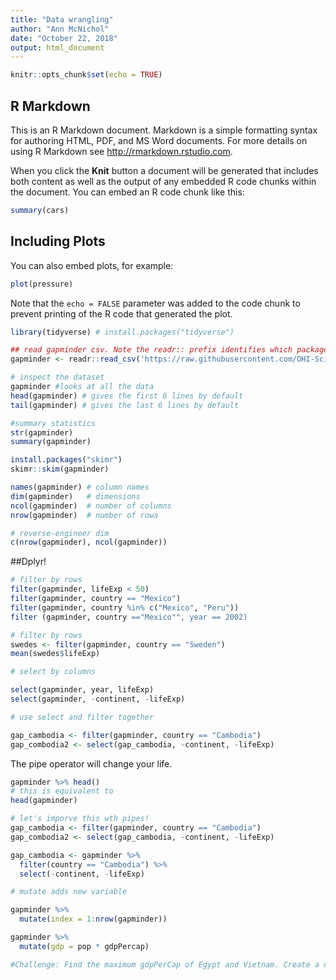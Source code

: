 ```yaml
---
title: "Data wrangling"
author: "Ann McNichol"
date: "October 22, 2018"
output: html_document
---
```


```r
knitr::opts_chunk$set(echo = TRUE)
```

## R Markdown

This is an R Markdown document. Markdown is a simple formatting syntax for authoring HTML, PDF, and MS Word documents. For more details on using R Markdown see <http://rmarkdown.rstudio.com>.

When you click the **Knit** button a document will be generated that includes both content as well as the output of any embedded R code chunks within the document. You can embed an R code chunk like this:

```r
summary(cars)
```

## Including Plots

You can also embed plots, for example:

```r
plot(pressure)
```

Note that the `echo = FALSE` parameter was added to the code chunk to prevent printing of the R code that generated the plot.

```r
library(tidyverse) # install.packages("tidyverse")
```
```r
## read gapminder csv. Note the readr:: prefix identifies which package it's in
gapminder <- readr::read_csv('https://raw.githubusercontent.com/OHI-Science/data-science-training/master/data/gapminder.csv')

# inspect the dataset
gapminder #looks at all the data
head(gapminder) # gives the first 6 lines by default
tail(gapminder) # gives the last 6 lines by default

#summary statistics
str(gapminder)
summary(gapminder)

install.packages("skimr")
skimr::skim(gapminder)

names(gapminder) # column names
dim(gapminder)   # dimensions
ncol(gapminder)  # number of columns
nrow(gapminder)  # number of rowa

# reverse-engineer dim
c(nrow(gapminder), ncol(gapminder))
```
##Dplyr!

```r
# filter by rows
filter(gapminder, lifeExp < 50)
filter(gapminder, country == "Mexico")
filter(gapminder, country %in% c("Mexico", "Peru"))
filter (gapminder, country =="Mexico"", year == 2002)
```

```r
# filter by rows
swedes <- filter(gapminder, country == "Sweden")
mean(swedes$lifeExp)
```

```r
# select by columns

select(gapminder, year, lifeExp)
select(gapminder, -continent, -lifeExp)

# use select and filter together

gap_cambodia <- filter(gapminder, country == "Cambodia")
gap_combodia2 <- select(gap_cambodia, -continent, -lifeExp)

```
The pipe operator will change your life.

```r
gapminder %>% head()
# this is equivalent to 
head(gapminder)

# let's imporve this wth pipes!
gap_cambodia <- filter(gapminder, country == "Cambodia")
gap_combodia2 <- select(gap_cambodia, -continent, -lifeExp)

gap_cambodia <- gapminder %>% 
  filter(country == "Cambodia") %>% 
  select(-continent, -lifeExp)

```

```r
# mutate adds new variable

gapminder %>% 
  mutate(index = 1:nrow(gapminder))

gapminder %>% 
  mutate(gdp = pop * gdpPercap)

#Challenge: Find the maximum gdpPerCap of Egypt and Vietnam. Create a new column




```

